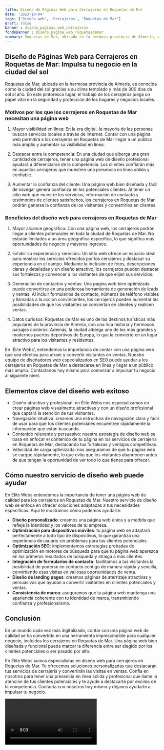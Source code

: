 ```yaml
---
title: Diseño de Páginas Web para Cerrajeros en Roquetas de Mar
date: '2023-10-04'
tags: ['Diseño web', 'Cerrajeros', 'Roquetas de Mar']
draft: false
banner : diseño_paginas_web_cerrajeros
fondoBanner : diseño_pagina_web_roquetasdemar
summary: Roquetas de Mar, ubicada en la hermosa provincia de Almería, es conocida como la ciudad del sol gracias a su clima templado y más de 300 días de sol al año. En este pintoresco lugar, el trabajo de los cerrajeros juega un papel vital en la seguridad y protección de los hogares y negocios locales.
---
```


## Diseño de Páginas Web para Cerrajeros en Roquetas de Mar: Impulsa tu negocio en la ciudad del sol

Roquetas de Mar, ubicada en la hermosa provincia de Almería, es conocida como la ciudad del sol gracias a su clima templado y más de 300 días de sol al año. En este pintoresco lugar, el trabajo de los cerrajeros juega un papel vital en la seguridad y protección de los hogares y negocios locales.

### Motivos por los que los cerrajeros en Roquetas de Mar necesitan una página web

1. Mayor visibilidad en línea: En la era digital, la mayoría de las personas buscan servicios locales a través de internet. Contar con una página web permitirá a los cerrajeros en Roquetas de Mar llegar a un público más amplio y aumentar su visibilidad en línea.

2. Destacar entre la competencia: En una ciudad que alberga una gran cantidad de cerrajeros, tener una página web de diseño profesional ayudará a diferenciarse de la competencia. Los clientes confiarán más en aquellos cerrajeros que muestren una presencia en línea sólida y confiable.

3. Aumentar la confianza del cliente: Una página web bien diseñada y fácil de navegar genera confianza en los potenciales clientes. Al tener un sitio web que muestre los servicios, información de contacto y testimonios de clientes satisfechos, los cerrajeros en Roquetas de Mar podrán ganarse la confianza de los visitantes y convertirlos en clientes.

### Beneficios del diseño web para cerrajeros en Roquetas de Mar

1. Mayor alcance geográfico: Con una página web, los cerrajeros podrán llegar a clientes potenciales en toda la ciudad de Roquetas de Mar. No estarán limitados a un área geográfica específica, lo que significa más oportunidades de negocio y mayores ingresos.

2. Exhibir su experiencia y servicios: Un sitio web ofrece un espacio ideal para mostrar los servicios ofrecidos por los cerrajeros y destacar su experiencia en el campo. Mediante la inclusión de fotos, descripciones claras y detalladas y un diseño atractivo, los cerrajeros pueden destacar sus fortalezas y convencer a los visitantes de que elijan sus servicios.

3. Generación de contactos y ventas: Una página web bien optimizada puede convertirse en una poderosa herramienta de generación de leads y ventas. Al incluir formularios de contacto, números de teléfono visibles y llamadas a la acción convincentes, los cerrajeros pueden aumentar las posibilidades de que los visitantes se conviertan en clientes y realicen ventas.

4. Datos curiosos: Roquetas de Mar es uno de los destinos turísticos más populares de la provincia de Almería, con una rica historia y hermosos paisajes costeros. Además, la ciudad alberga uno de los más grandes y modernos puertos deportivos de Europa, lo que la convierte en un lugar atractivo para los visitantes y residentes.

En 'Élite Webs', entendemos la importancia de contar con una página web que sea efectiva para atraer y convertir visitantes en ventas. Nuestro equipo de diseñadores web especializados en SEO puede ayudar a los cerrajeros en Roquetas de Mar a destacarse en línea y llegar a un público más amplio. Contáctanos hoy mismo para comenzar a impulsar tu negocio al siguiente nivel.

<GifSeo />

<Cta />

## Elementos clave del diseño web exitoso

- Diseño atractivo y profesional: en Élite Webs nos especializamos en crear páginas web visualmente atractivas y con un diseño profesional que captará la atención de tus visitantes.
- Navegación intuitiva: creamos una estructura de navegación clara y fácil de usar para que tus clientes potenciales encuentren rápidamente la información que están buscando.
- Contenido relevante y persuasivo: nuestra estrategia de diseño web se basa en enfocar el contenido de tu página en los servicios de cerrajería en Roquetas de Mar, destacando tus fortalezas y ventajas competitivas.
- Velocidad de carga optimizada: nos aseguramos de que tu página web se cargue rápidamente, lo que evita que los visitantes abandonen antes de que tengan la oportunidad de ver todo lo que tienes para ofrecer.

## Cómo nuestro servicio de diseño web puede ayudar

En Élite Webs entendemos la importancia de tener una página web de calidad para los cerrajeros en Roquetas de Mar. Nuestro servicio de diseño web se enfoca en ofrecer soluciones adaptadas a tus necesidades específicas. Aquí te mostramos cómo podemos ayudarte:

- **Diseño personalizado**: creamos una página web única y a medida que refleje la identidad y los valores de tu empresa.
- **Optimización para dispositivos móviles**: tu página web se adaptará perfectamente a todo tipo de dispositivos, lo que garantiza una experiencia de usuario sin problemas para tus clientes potenciales.
- **Optimización SEO**: implementamos estrategias probadas de optimización en motores de búsqueda para que tu página web aparezca en los primeros resultados de búsqueda y atraiga a más clientes.
- **Integración de formularios de contacto**: facilitamos a tus visitantes la posibilidad de ponerse en contacto contigo de manera rápida y sencilla, convirtiendo esas visitas en valiosas oportunidades de venta.
- **Diseño de landing pages**: creamos páginas de aterrizaje atractivas y persuasivas que ayudan a convertir visitantes en clientes potenciales y ventas.
- **Consistencia de marca**: aseguramos que tu página web mantenga una apariencia coherente con tu identidad de marca, transmitiendo confianza y profesionalismo.

## Conclusión

En un mundo cada vez más digitalizado, contar con una página web de calidad se ha convertido en una herramienta imprescindible para cualquier negocio, incluidos los cerrajeros en Roquetas de Mar. Una página web bien diseñada y funcional puede marcar la diferencia entre ser elegido por los clientes potenciales o ser pasado por alto. 

En Élite Webs somos especialistas en diseño web para cerrajeros en Roquetas de Mar. Te ofrecemos soluciones personalizadas que destacarán tus servicios de cerrajería y convertirán las visitas en ventas. Confía en nosotros para tener una presencia en línea sólida y profesional que llame la atención de tus clientes potenciales y te ayude a destacarte por encima de la competencia. Contacta con nosotros hoy mismo y déjanos ayudarte a impulsar tu negocio.

<Video />

<CtaBot job='Cerrajeros' city='Roquetas de Mar'/>

<Gmaps query='Roquetas de Mar+españa+maps' />